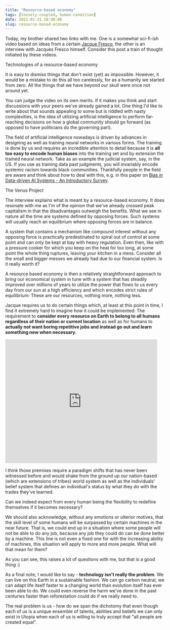```yaml
---
title: "Resource-based economy"
tags: [loosely-coupled, human-condition]
date: 2021-01-31 18:40:00
slug: resource-based-economy
---
```

Today, my brother shared two links with me. One is a somewhat sci-fi-ish video based on ideas from a certain [Jacque Fresco][1], the other is an interview with Jacques Fresco himself. Consider this post a train of thought initiated by these videos.

<YouTubeEmbed link="https://www.youtube.com/embed/T9c821s9mjw" />
<figcaption>Technologies of a resource-based economy</figcaption>

It is easy to dismiss things that don't exist (yet) as impossible. However, it would be a mistake to do this all too carelessly, for as a humanity we started from zero. All the things that we have beyond our skull were once not around yet.

You can judge the video on its own merits. If it makes you think and start discussions with your peers we've already gained a lot. One thing I'd like to write about that sounds appealing to some but is riddled with nasty complexities, is the idea of utilizing artificial intelligence to perform far-reaching decisions on how a global community should go forward (as opposed to have politicians do the governing part).

The field of artificial intelligence nowadays is driven by advances in designing as well as training neural networks in various forms. The training is done by us and requires an incredible attention to detail because it is **all too easy to encode human biases** into the training set and by extension the trained neural network. Take as an example the judicial system, say, in the US. If you use as training data past judgments, you will invariably encode systemic racism towards black communities. Thankfully people in the field are aware and think about how to deal with this, e.g. in this paper on [Bias in Data-driven AI Systems - An Introductory Survey][2].

<YouTubeEmbed link="https://www.youtube.com/embed/PIMy0QBSQWo" />
<figcaption>The Venus Project</figcaption>

The interview explains what is meant by a resource-based economy. It does resonate with me as I'm of the opinion that we've already crossed peak capitalism in that the disadvantages outweigh the benefits. What we see in nature all the time are systems defined by opposing forces. Such systems will usually reach an equilibrium where opposing forces are in balance. 

A system that contains a mechanism like compound interest without any opposing force is practically predestinated to spiral out of control at some point and can only be kept at bay with heavy regulation. Even then, like with a pressure cooker for which you keep on the heat for too long, at some point the whole thing ruptures, leaving your kitchen in a mess. Consider all the small and bigger messes we already had due to our financial system. Is it really worth it?

A resource based economy is then a relatively straightforward approach to bring our economical system in tune with a system that has steadily improved over millions of years to utilize the power that flows to us every day from our sun at a high efficiency and which encodes strict rules of equilibrium: These are our resources, nothing more, nothing less.

Jacque requires us to do certain things which, at least at this point in time, I find it extremely hard to imagine how it could be implemented: The requirement to **consider every resource on Earth to belong to all humans regardless of their nation or current location** as well as for humans to **actually not want boring repetitive jobs and instead go out and learn something new when necessary**.

<iframe src="https://giphy.com/embed/JTb7CUYmiqGFqUfuQs" width="480" height="390" frameBorder="0" class="giphy-embed" allowFullScreen></iframe>

I think those premises require a paradigm shifts that has never been witnessed before and would shake from the ground up our nation-based (which are extensions of tribes) world system as well as the individuals' belief system that defines an individual's status by what they do with the trades they've learned. 

Can we indeed expect from every human being the flexibility to redefine themselves if it becomes necessary? 

We should also acknowledge, without any emotions or ulterior motives, that the skill level of some humans will be surpassed by certain machines in the near future. That is, we could end up in a situation where some people will not be able to do any job, because any job they could do can be done better by a machine. This line is not even a fixed one for with the increasing ability of machines, this situation will apply to more and more people. What will that mean for them? 

As you can see, this raises a lot of questions with me, but that is a good thing :)

As a final note, I would like to say - **technology isn't really the problem**. We can live on this Earth in a sustainable fashion. We can go carbon neutral, we can adapt life itself faster to a changing world than evolution itself has ever been able to do. We could even reverse the harm we've done in the past centuries faster than reforestation could do if we really need to.

The real problem is us - how do we span the dichotomy that even though each of us is a unique ensemble of talents, abilities and beliefs we can only exist in Utopia when each of us is willing to truly accept that "all people are created equal".


[1]: https://en.wikipedia.org/wiki/Jacque_Fresco
[2]: https://arxiv.org/pdf/2001.09762.pdf